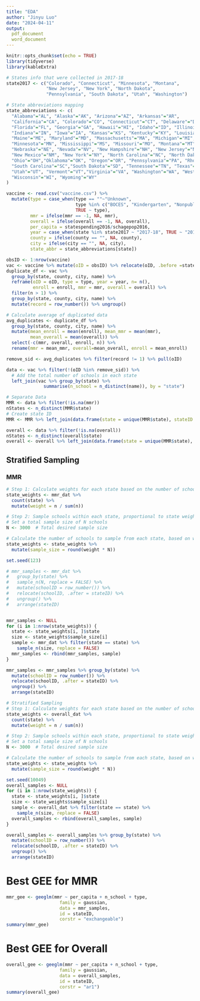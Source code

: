 ```yaml
---
title: "EDA"
author: "Jinyu Luo"
date: "2024-04-11"
output: 
  pdf_document
  word_document
---
```


```r
knitr::opts_chunk$set(echo = TRUE)
library(tidyverse)
library(kableExtra)
```

```r
# States info that were collected in 2017-18 
state2017 <- c("Colorado", "Connecticut", "Minnesota", "Montana", 
               "New Jersey", "New York", "North Dakota", 
               "Pennsylvania", "South Dakota", "Utah", "Washington")

# State abbreviations mapping
state_abbreviations <- c(
  "Alabama"="AL", "Alaska"="AK", "Arizona"="AZ", "Arkansas"="AR", 
  "California"="CA", "Colorado"="CO", "Connecticut"="CT", "Delaware"="DE", 
  "Florida"="FL", "Georgia"="GA", "Hawaii"="HI", "Idaho"="ID", "Illinois"="IL", 
  "Indiana"="IN", "Iowa"="IA", "Kansas"="KS", "Kentucky"="KY", "Louisiana"="LA",
  "Maine"="ME", "Maryland"="MD", "Massachusetts"="MA", "Michigan"="MI",
  "Minnesota"="MN", "Mississippi"="MS", "Missouri"="MO", "Montana"="MT", 
  "Nebraska"="NE", "Nevada"="NV", "New Hampshire"="NH", "New Jersey"="NJ",
  "New Mexico"="NM", "New York"="NY", "North Carolina"="NC", "North Dakota"="ND",
  "Ohio"="OH","Oklahoma"="OK", "Oregon"="OR", "Pennsylvania"="PA", "Rhode Island"="RI", 
  "South Carolina"="SC","South Dakota"="SD", "Tennessee"="TN", "Texas"="TX", 
  "Utah"="UT", "Vermont"="VT","Virginia"="VA", "Washington"="WA", "West Virginia"="WV",
  "Wisconsin"="WI", "Wyoming"="WY"
)

vaccine <- read.csv("vaccine.csv") %>% 
  mutate(type = case_when(type == ""~"Unknown", 
                          type %in% c("BOCES", "Kindergarten", "Nonpublic") ~ "Others",
                          TRUE ~ type), 
         mmr = ifelse(mmr == -1, NA, mmr), 
         overall = ifelse(overall == -1, NA, overall), 
         per_capita = statespending2016/schagepop2016, 
         year = case_when(state %in% state2017 ~ "2017-18", TRUE ~ "2018-19"),
         county = ifelse(county == "", NA, county), 
         city = ifelse(city == "", NA, city),
         state_abbr = state_abbreviations[state])

obsID <- 1:nrow(vaccine)
vac <- vaccine %>% mutate(oID = obsID) %>% relocate(oID, .before =state)
duplicate_df <- vac %>% 
  group_by(state, county, city, name) %>% 
  reframe(oID = oID, type = type, year = year, n= n(), 
          enroll = enroll, mmr = mmr, overall = overall) %>% 
  filter(n > 1) %>% 
  group_by(state, county, city, name) %>% 
  mutate(record = row_number()) %>% ungroup()

# Calculate average of duplicated data 
avg_duplicates <- duplicate_df %>%
  group_by(state, county, city, name) %>% 
  mutate(mean_enroll = mean(enroll), mean_mmr = mean(mmr), 
         mean_overall = mean(overall)) %>% 
  select(-c(mmr, overall, enroll, n)) %>% 
  rename(mmr = mean_mmr, overall=mean_overall, enroll = mean_enroll)

remove_sid <- avg_duplicates %>% filter(record != 1) %>% pull(oID)

data <- vac %>% filter(!(oID %in% remove_sid)) %>% 
  # Add the total number of schools in each state 
  left_join(vac %>% group_by(state) %>% 
              summarise(n_school = n_distinct(name)), by = "state")

# Separate Data
MMR <- data %>% filter(!is.na(mmr)) 
nStates <- n_distinct(MMR$state)
# Create state ID 
MMR <- MMR %>% left_join(data.frame(state = unique(MMR$state), stateID = 1:nStates))

overall <- data %>% filter(!is.na(overall)) 
nStates <- n_distinct(overall$state)
overall <- overall %>% left_join(data.frame(state = unique(MMR$state), stateID = 1:nStates))
```

## Stratified Sampling

### MMR 

```r
# Step 1: Calculate weights for each state based on the number of schools
state_weights <- mmr_dat %>%
  count(state) %>%
  mutate(weight = n / sum(n))

# Step 2: Sample schools within each state, proportional to state weights
# Set a total sample size of N schools
N <- 3000  # Total desired sample size

# Calculate the number of schools to sample from each state, based on weights
state_weights <- state_weights %>%
  mutate(sample_size = round(weight * N))

set.seed(123)

# mmr_samples <- mmr_dat %>%
#   group_by(state) %>%
#   sample_n(N, replace = FALSE) %>%
#   mutate(schoolID = row_number()) %>%
#   relocate(schoolID, .after = stateID) %>%
#   ungroup() %>%
#   arrange(stateID)


mmr_samples <- NULL
for (i in 1:nrow(state_weights)) {
  state <- state_weights[i, ]$state
  size <- state_weights$sample_size[i]
  sample <- mmr_dat %>% filter(state == state) %>%
    sample_n(size, replace = FALSE)
  mmr_samples <- rbind(mmr_samples, sample)
}

mmr_samples <- mmr_samples %>% group_by(state) %>%
  mutate(schoolID = row_number()) %>%
  relocate(schoolID, .after = stateID) %>%
  ungroup() %>%
  arrange(stateID)
```

```r
# Stratified Sampling 
# Step 1: Calculate weights for each state based on the number of schools
state_weights <- overall_dat %>%
  count(state) %>%
  mutate(weight = n / sum(n))

# Step 2: Sample schools within each state, proportional to state weights
# Set a total sample size of N schools
N <- 3000  # Total desired sample size

# Calculate the number of schools to sample from each state, based on weights
state_weights <- state_weights %>%
  mutate(sample_size = round(weight * N))

set.seed(10049)
overall_samples <- NULL
for (i in 1:nrow(state_weights)) {
  state <- state_weights[i, ]$state
  size <- state_weights$sample_size[i]
  sample <- overall_dat %>% filter(state == state) %>% 
    sample_n(size, replace = FALSE)
  overall_samples <- rbind(overall_samples, sample)
}

overall_samples <- overall_samples %>% group_by(state) %>% 
  mutate(schoolID = row_number()) %>% 
  relocate(schoolID, .after = stateID) %>% 
  ungroup() %>% 
  arrange(stateID)
```


# Best GEE for MMR 

```r
mmr_gee <- geeglm(mmr ~ per_capita + n_school + type, 
                    family = gaussian, 
                    data = mmr_samples, 
                    id = stateID, 
                    corstr = "exchangeable")
summary(mmr_gee)
```


# Best GEE for Overall 

```r
overall_gee <- geeglm(mmr ~ per_capita + n_school + type, 
                    family = gaussian, 
                    data = overall_samples, 
                    id = stateID, 
                    corstr = "ar1")
summary(overall_gee)
```